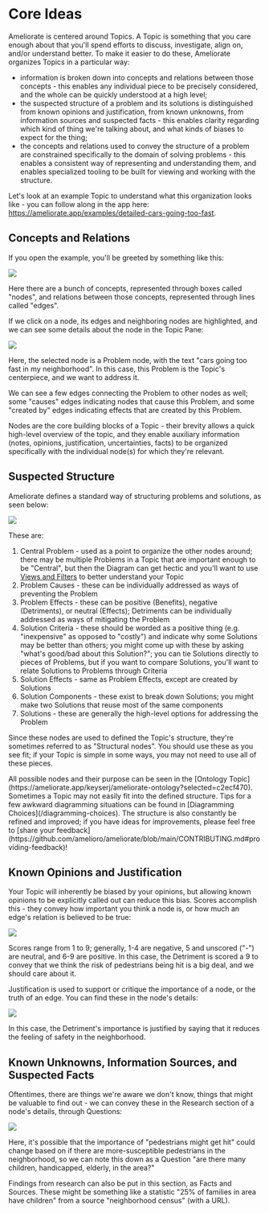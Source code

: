 
# Core Ideas

Ameliorate is centered around Topics. A Topic is something that you care enough about that you'll spend efforts to discuss, investigate, align on, and/or understand better. To make it easier to do these, Ameliorate organizes Topics in a particular way:

- information is broken down into concepts and relations between those concepts - this enables any individual piece to be precisely considered, and the whole can be quickly understood at a high level;
- the suspected structure of a problem and its solutions is distinguished from known opinions and justification, from known unknowns, from information sources and suspected facts - this enables clarity regarding which kind of thing we're talking about, and what kinds of biases to expect for the thing;
- the concepts and relations used to convey the structure of a problem are constrained specifically to the domain of solving problems - this enables a consistent way of representing and understanding them, and enables specialized tooling to be built for viewing and working with the structure.

Let's look at an example Topic to understand what this organization looks like - you can follow along in the app here: https://ameliorate.app/examples/detailed-cars-going-too-fast.

## Concepts and Relations

If you open the example, you'll be greeted by something like this:

<Image
  src="https://github.com/amelioro/ameliorate/assets/13872370/447156bb-b9bb-4f54-8526-ec1fece1f582"
  width={995}
  height={695}
/>

Here there are a bunch of concepts, represented through boxes called "nodes", and relations between those concepts, represented through lines called "edges".

If we click on a node, its edges and neighboring nodes are highlighted, and we can see some details about the node in the Topic Pane:

<Image
  src="https://github.com/amelioro/ameliorate/assets/13872370/eb4c4001-bf0e-44b5-91bd-0a1d1e6ba989"
  width={1187}
  height={539}
/>

Here, the selected node is a Problem node, with the text "cars going too fast in my neighborhood". In this case, this Problem is the Topic's centerpiece, and we want to address it.

We can see a few edges connecting the Problem to other nodes as well; some "causes" edges indicating nodes that cause this Problem, and some "created by" edges indicating effects that are created by this Problem.

Nodes are the core building blocks of a Topic - their brevity allows a quick high-level overview of the topic, and they enable auxiliary information (notes, opinions, justification, uncertainties, facts) to be organized specifically with the individual node(s) for which they're relevant.

## Suspected Structure

Ameliorate defines a standard way of structuring problems and solutions, as seen below:

<Image
  src="https://github.com/amelioro/ameliorate/assets/13872370/7fed8ba6-75d4-40fe-8e3a-6dccc57ac7ca"
  width={1180}
  height={695}
/>

These are:

1. Central Problem - used as a point to organize the other nodes around; there may be multiple Problems in a Topic that are important enough to be "Central", but then the Diagram can get hectic and you'll want to use [Views and Filters](/features/views-and-filters) to better understand your Topic
2. Problem Causes - these can be individually addressed as ways of preventing the Problem
3. Problem Effects - these can be positive (Benefits), negative (Detriments), or neutral (Effects); Detriments can be individually addressed as ways of mitigating the Problem
4. Solution Criteria - these should be worded as a positive thing (e.g. "inexpensive" as opposed to "costly") and indicate why some Solutions may be better than others; you might come up with these by asking "what's good/bad about this Solution?"; you can tie Solutions directly to pieces of Problems, but if you want to compare Solutions, you'll want to relate Solutions to Problems through Criteria
5. Solution Effects - same as Problem Effects, except are created by Solutions
6. Solution Components - these exist to break down Solutions; you might make two Solutions that reuse most of the same components
7. Solutions - these are generally the high-level options for addressing the Problem

Since these nodes are used to defined the Topic's structure, they're sometimes referred to as "Structural nodes". You should use these as you see fit; if your Topic is simple in some ways, you may not need to use all of these pieces.

<Callout type="info">
  All possible nodes and their purpose can be seen in the [Ontology
  Topic](https://ameliorate.app/keyserj/ameliorate-ontology?selected=c2ecf470).
</Callout>

<Callout type="warning">
  Sometimes a Topic may not easily fit into the defined structure. Tips for a few awkward
  diagramming situations can be found in [Diagramming Choices](/diagramming-choices). The structure
  is also constantly be refined and improved; if you have ideas for improvements, please feel free
  to [share your
  feedback](https://github.com/amelioro/ameliorate/blob/main/CONTRIBUTING.md#providing-feedback)!
</Callout>

## Known Opinions and Justification

Your Topic will inherently be biased by your opinions, but allowing known opinions to be explicitly called out can reduce this bias. Scores accomplish this - they convey how important you think a node is, or how much an edge's relation is believed to be true:

<Image
  src="https://github.com/amelioro/ameliorate/assets/13872370/ee1dca28-9b65-451e-bedb-48fc17fe8b19"
  width={496}
  height={332}
/>

Scores range from 1 to 9; generally, 1-4 are negative, 5 and unscored ("-") are neutral, and 6-9 are positive. In this case, the Detriment is scored a 9 to convey that we think the risk of pedestrians being hit is a big deal, and we should care about it.

Justification is used to support or critique the importance of a node, or the truth of an edge. You can find these in the node's details:

<Image
  src="https://github.com/amelioro/ameliorate/assets/13872370/403c9a67-f19f-4163-a174-83693dba5e0b"
  width={732}
  height={615}
/>

In this case, the Detriment's importance is justified by saying that it reduces the feeling of safety in the neighborhood.

## Known Unknowns, Information Sources, and Suspected Facts

Oftentimes, there are things we're aware we don't know, things that might be valuable to find out - we can convey these in the Research section of a node's details, through Questions:

<Image
  src="https://github.com/amelioro/ameliorate/assets/13872370/94c0e6c1-b108-40b7-8961-7549e4ac95f3"
  width={434}
  height={695}
/>

Here, it's possible that the importance of "pedestrians might get hit" could change based on if there are more-susceptible pedestrians in the neighborhood, so we can note this down as a Question "are there many children, handicapped, elderly, in the area?"

Findings from research can also be put in this section, as Facts and Sources. These might be something like a statistic "25% of families in area have children" from a source "neighborhood census" (with a URL).
